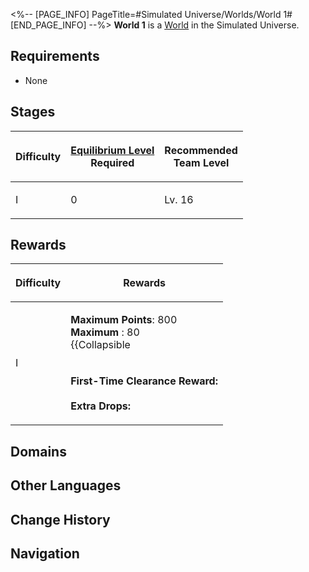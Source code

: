 <%-- [PAGE_INFO]
PageTitle=#Simulated Universe/Worlds/World 1#
[END_PAGE_INFO] --%>
{{Domain Infobox
|title         = World 1
|image         = Simulated Universe World 1.png
|type          = Simulated Universe
|type2         = World
|mechanism     = 
|boss          = Ice Out of Space; Blaze Out of Space
|requiredEL    = 
|recLevel      = 16
|recTypes      = Quantum,Physical,Wind
|cost          = 40
|drops         = 
|drops_delim   = ;
|rewards       = 
}}
'''World 1''' is a [[Simulated Universe/Worlds#Worlds|World]] in the Simulated Universe.

==Requirements==
* None

==Stages==
{| class="article-table"
! Difficulty !! [[Equilibrium Level]]<br />Required !! Recommended<br />Team Level
|-
| I || 0 || Lv. 16
|}

==Rewards==
{| class="wikitable"
! Difficulty !! Rewards
|-
| rowspan=2 | I
|
'''Maximum Points''': 800<br />
'''Maximum {{Item|Ability Point|20|text=Ability Points}}''': 80<br />
{{Collapsible
|
{{Table Wrapper
|class        = article-table tdc1
|size         = 8;3
|header-1-1   = Domain
|header-1-2   = Points
|header-1-3   = {{Item|Ability Point|20|text=Ability Points}}
|cell-2-1     = 1
|cell-2-2     = 80
|cell-2-3     = 8
|cell-3-1     = 2
|cell-3-2     = 240
|cell-3-3     = 24
|cell-4-1     = 3
|cell-4-2     = 240
|cell-4-3     = 24
|cell-5-1     = 4
|cell-5-2     = 400
|cell-5-3     = 40
|cell-6-1     = 5
|cell-6-2     = 480
|cell-6-3     = 48
|cell-7-1     = 6
|cell-7-2     = 480
|cell-7-3     = 48
|cell-8-1     = 7
|cell-8-2     = 800
|cell-8-3     = 80
}}
|Partial Rewards
|collapsed=1
}}
|-
|
'''First-Time Clearance Reward:'''<br />{{Card List|Star Rail Pass*1; Herta Bond*2; Trailblaze EXP*600|delim=;}}<br />
'''Extra Drops:'''<br />{{Card List|Credit*1; Lost Lightdust*1; Extinguished Core*1; Thief's Instinct*1; Silvermane Badge*1; Ancient Part*1; Immortal Scionette*1; Artifex's Module*1; Dream Collection Component*1; Tatters of Thought*1|delim=;|mini=1}}
|}

==Domains==
{{Tabber
|Difficulty I
|
{{Table Wrapper
|class        = wikitable tdc1
|size         = 8;3
|header-1-1   = Number
|header-1-2   = Possible Domains
|header-1-3   = Possible Enemies
|cell-2-1     = 1
|cell-2-2     = {{SU Domain Card|Combat|12}}
|cell-3-1     = 2
|cell-3-2     = {{SU Domain Card|Elite|13}}
|cell-3-3     = {{Card List|Voidranger: Trampler|amount=Lv. 13|type=Enemy|show_caption=1|delim=;}}
|cell-4-1     = 3
|cell-4-2     = {{SU Domain Card|Respite|13}}
|cell-5-1     = 4
|cell-5-2     = {{SU Domain Card|Combat|14}}
|cell-6-1     = 5
|cell-6-2     = {{SU Domain Card|Occurrence|15}}
|cell-7-1     = 6
|cell-7-2     = {{SU Domain Card|Respite|15}}
|cell-8-1     = 7
|cell-8-2     = {{SU Domain Card|Boss|16}}
|cell-8-3     = {{Card List|Ice Out of Space;Blaze Out of Space|amount=Lv. 16|type=Enemy|show_caption=1|delim=;}}
}}
}}

==Other Languages==
{{Other Languages
|en   = World 1
|zhs  = 第一世界
|zht  = 第一世界
|ja   = 第一世界
|ko   = 제1세계
|es   = Mundo 1
|fr   = Monde 1
|ru   = Мир 1
|th   = โลก 1
|vi   = Thế Giới 1
|de   = Welt 1
|id   = Dunia 1
|pt   = Mundo 1
}}

==Change History==
{{Change History|1.0}}

==Navigation==
{{Domain Navbox}}